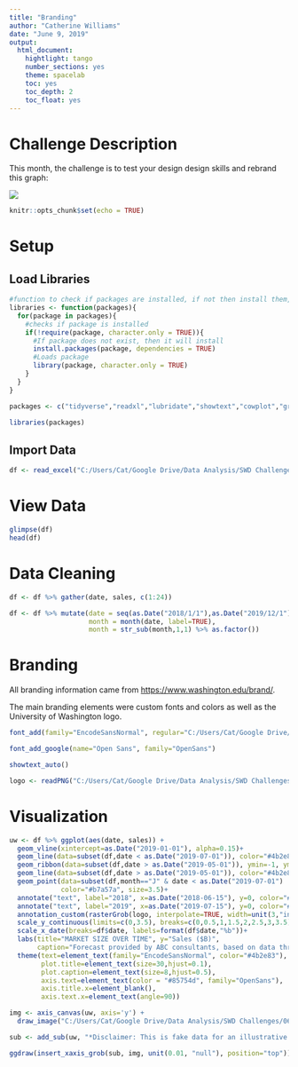 ---
title: "Branding"
author: "Catherine Williams"
date: "June 9, 2019"
output:
  html_document:
    hightlight: tango
    number_sections: yes
    theme: spacelab
    toc: yes
    toc_depth: 2
    toc_float: yes
---
# Challenge Description

This month, the challenge is to test your design design skills and rebrand this graph:

![](C:/Users/Cat/Google Drive/Data Analysis/SWD Challenges/06-2019/SWDstyled+graph.png)

```{r setup, include=FALSE}
knitr::opts_chunk$set(echo = TRUE)
```

# Setup

## Load Libraries

```{r library, message=FALSE, results=FALSE}
#function to check if packages are installed, if not then install them, and load all packages
libraries <- function(packages){
  for(package in packages){
    #checks if package is installed
    if(!require(package, character.only = TRUE)){
      #If package does not exist, then it will install
      install.packages(package, dependencies = TRUE)
      #Loads package
      library(package, character.only = TRUE)
    }
  }
}

packages <- c("tidyverse","readxl","lubridate","showtext","cowplot","grid","png")

libraries(packages)
```

## Import Data

```{r import, message=FALSE}
df <- read_excel("C:/Users/Cat/Google Drive/Data Analysis/SWD Challenges/06-2019/SWDchallenge_June19.xlsx", range="C6:Z7")
```

# View Data

```{r view}
glimpse(df)
head(df)
```

# Data Cleaning

```{r clean}
df <- df %>% gather(date, sales, c(1:24))

df <- df %>% mutate(date = seq(as.Date("2018/1/1"),as.Date("2019/12/1"),"month"),
                    month = month(date, label=TRUE),
                    month = str_sub(month,1,1) %>% as.factor())
```

# Branding

All branding information came from [https://www.washington.edu/brand/](https://www.washington.edu/brand/).

The main branding elements were custom fonts and colors as well as the University of Washington logo.

```{r brand}
font_add(family="EncodeSansNormal", regular="C:/Users/Cat/Google Drive/Data Analysis/SWD Challenges/06-2019/EncodeSansNormal-900-Black.ttf")

font_add_google(name="Open Sans", family="OpenSans")

showtext_auto()

logo <- readPNG("C:/Users/Cat/Google Drive/Data Analysis/SWD Challenges/06-2019/UW_logo.png")
```

# Visualization

```{r viz}
uw <- df %>% ggplot(aes(date, sales)) +
  geom_vline(xintercept=as.Date("2019-01-01"), alpha=0.15)+
  geom_line(data=subset(df,date < as.Date("2019-07-01")), color="#4b2e83", size=2)+
  geom_ribbon(data=subset(df,date > as.Date("2019-05-01")), ymin=-1, ymax=4, fill="#F5F5F5")+
  geom_line(data=subset(df,date > as.Date("2019-05-01")), color="#4b2e83", size=2, linetype=2)+
  geom_point(data=subset(df,month=="J" & date < as.Date("2019-07-01") | date=="2019-12-01"), 
             color="#b7a57a", size=3.5)+
  annotate("text", label="2018", x=as.Date("2018-06-15"), y=0, color="#4b2e83")+
  annotate("text", label="2019", x=as.Date("2019-07-15"), y=0, color="#4b2e83")+
  annotation_custom(rasterGrob(logo, interpolate=TRUE, width=unit(3,"inches"), vjust=-3.5))+
  scale_y_continuous(limits=c(0,3.5), breaks=c(0,0.5,1,1.5,2,2.5,3,3.5))+
  scale_x_date(breaks=df$date, labels=format(df$date,"%b"))+
  labs(title="MARKET SIZE OVER TIME", y="Sales ($B)",
       caption="Forecast provided by ABC consultants, based on data through June 2019; assumes no major market changes")+
  theme(text=element_text(family="EncodeSansNormal", color="#4b2e83"),
        plot.title=element_text(size=30,hjust=0.1),
        plot.caption=element_text(size=8,hjust=0.5),
        axis.text=element_text(color = "#85754d", family="OpenSans"),
        axis.title.x=element_blank(),
        axis.text.x=element_text(angle=90))

img <- axis_canvas(uw, axis='y') +
  draw_image("C:/Users/Cat/Google Drive/Data Analysis/SWD Challenges/06-2019/purple_bar.png", interpolate=TRUE, x=-.335, y=-8, scale=9.5)

sub <- add_sub(uw, "*Disclaimer: This is fake data for an illustrative branding exercise", size=8)

ggdraw(insert_xaxis_grob(sub, img, unit(0.01, "null"), position="top"))
```

